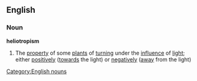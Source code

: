 ==English==
===Noun===
'''heliotropism'''
#The [[property]] of some [[plant]]s of [[turning]] under the [[influence]] of [[light]]; either [[positively]] ([[towards]] the light) or [[negatively]] ([[away]] from the light)
[[Category:English nouns]]